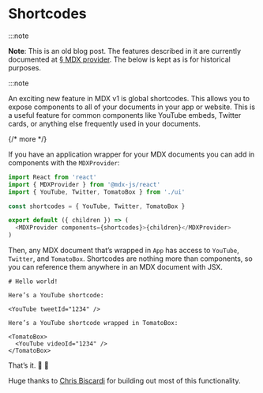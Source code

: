 # Shortcodes

:::note

**Note**: This is an old blog post. The features described in it are currently
documented at [§ MDX provider](/docs/using-mdx/#mdx-provider). The below is
kept as is for historical purposes.

:::note

An exciting new feature in MDX v1 is global shortcodes. This allows you to expose
components to all of your documents in your app or website. This is a useful feature
for common components like YouTube embeds, Twitter cards, or anything else frequently
used in your documents.

{/* more */}

If you have an application wrapper for your MDX documents
you can add in components with the `MDXProvider`:

```js title="src/App.js"
import React from 'react'
import { MDXProvider } from '@mdx-js/react'
import { YouTube, Twitter, TomatoBox } from './ui'

const shortcodes = { YouTube, Twitter, TomatoBox }

export default ({ children }) => (
  <MDXProvider components={shortcodes}>{children}</MDXProvider>
)
```

Then, any MDX document that’s wrapped in `App` has access to `YouTube`,
`Twitter`, and `TomatoBox`.
Shortcodes are nothing more than components, so you can reference them anywhere
in an MDX document with JSX.

```mdx title="example.mdx"
# Hello world!

Here’s a YouTube shortcode:

<YouTube tweetId="1234" />

Here’s a YouTube shortcode wrapped in TomatoBox:

<TomatoBox>
  <YouTube videoId="1234" />
</TomatoBox>
```

That’s it.
🎉 🚀

Huge thanks to [Chris Biscardi](https://christopherbiscardi.com)
for building out most of this functionality.
